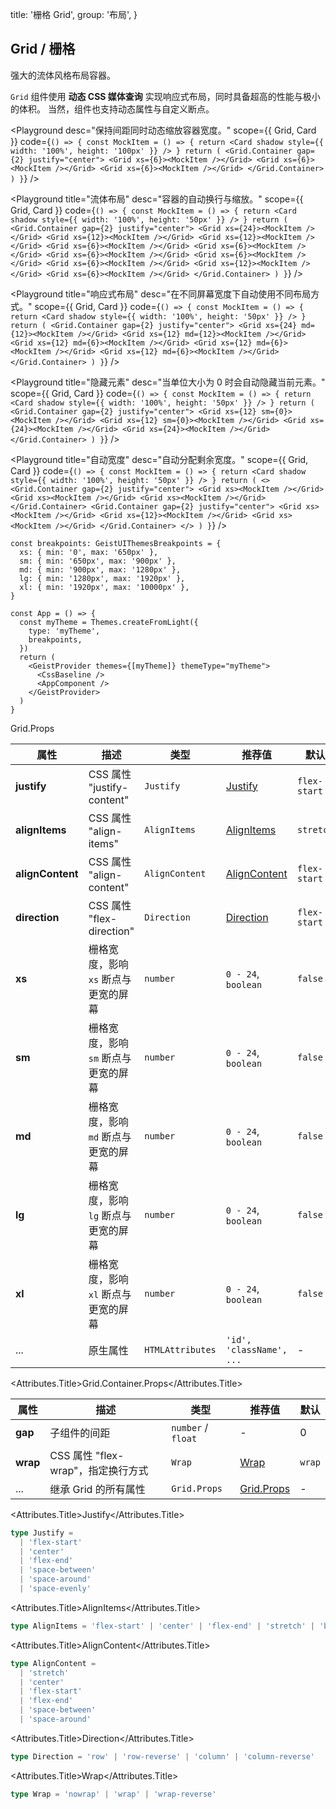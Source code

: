 
  title: '栅格 Grid',
  group: '布局',
}

## Grid / 栅格

强大的流体风格布局容器。

`Grid` 组件使用 **动态 CSS 媒体查询** 实现响应式布局，同时具备超高的性能与极小的体积。
当然，组件也支持动态属性与自定义断点。

<Playground
  desc="保持间距同时动态缩放容器宽度。"
  scope={{ Grid, Card }}
  code={`
() => {
  const MockItem = () => {
    return <Card shadow style={{ width: '100%', height: '100px' }} />
  }
  return (
    <Grid.Container gap={2} justify="center">
      <Grid xs={6}><MockItem /></Grid>
      <Grid xs={6}><MockItem /></Grid>
      <Grid xs={6}><MockItem /></Grid>
    </Grid.Container>
  )
}
`}
/>

<Playground
  title="流体布局"
  desc="容器的自动换行与缩放。"
  scope={{ Grid, Card }}
  code={`
() => {
  const MockItem = () => {
    return <Card shadow style={{ width: '100%', height: '50px' }} />
  }
  return (
    <Grid.Container gap={2} justify="center">
      <Grid xs={24}><MockItem /></Grid>
      <Grid xs={12}><MockItem /></Grid>
      <Grid xs={12}><MockItem /></Grid>
      <Grid xs={6}><MockItem /></Grid>
      <Grid xs={6}><MockItem /></Grid>
      <Grid xs={6}><MockItem /></Grid>
      <Grid xs={6}><MockItem /></Grid>
      <Grid xs={6}><MockItem /></Grid>
      <Grid xs={12}><MockItem /></Grid>
      <Grid xs={6}><MockItem /></Grid>
    </Grid.Container>
  )
}
`}
/>

<Playground
  title="响应式布局"
  desc="在不同屏幕宽度下自动使用不同布局方式。"
  scope={{ Grid, Card }}
  code={`
() => {
  const MockItem = () => {
    return <Card shadow style={{ width: '100%', height: '50px' }} />
  }
  return (
    <Grid.Container gap={2} justify="center">
      <Grid xs={24} md={12}><MockItem /></Grid>
      <Grid xs={12} md={12}><MockItem /></Grid>
      <Grid xs={12} md={6}><MockItem /></Grid>
      <Grid xs={12} md={6}><MockItem /></Grid>
      <Grid xs={12} md={6}><MockItem /></Grid>
    </Grid.Container>
  )
}
`}
/>

<Playground
  title="隐藏元素"
  desc="当单位大小为 0 时会自动隐藏当前元素。"
  scope={{ Grid, Card }}
  code={`
() => {
  const MockItem = () => {
    return <Card shadow style={{ width: '100%', height: '50px' }} />
  }
  return (
    <Grid.Container gap={2} justify="center">
      <Grid xs={12} sm={0}><MockItem /></Grid>
      <Grid xs={12} sm={0}><MockItem /></Grid>
      <Grid xs={24}><MockItem /></Grid>
      <Grid xs={24}><MockItem /></Grid>
    </Grid.Container>
  )
}
`}
/>

<Playground
  title="自动宽度"
  desc="自动分配剩余宽度。"
  scope={{ Grid, Card }}
  code={`
() => {
  const MockItem = () => {
    return <Card shadow style={{ width: '100%', height: '50px' }} />
  }
  return (
    <>
      <Grid.Container gap={2} justify="center">
        <Grid xs><MockItem /></Grid>
        <Grid xs><MockItem /></Grid>
        <Grid xs><MockItem /></Grid>
      </Grid.Container>
      <Grid.Container gap={2} justify="center">
        <Grid xs><MockItem /></Grid>
        <Grid xs={12}><MockItem /></Grid>
        <Grid xs><MockItem /></Grid>
      </Grid.Container>
    </>
  )
}
`}
/>

<PlaygroundTitle
  title="定制断点"
  desc="您可以覆盖 `@geist-ui/react` 组件库默认的断点值。"
/>

```tsx
const breakpoints: GeistUIThemesBreakpoints = {
  xs: { min: '0', max: '650px' },
  sm: { min: '650px', max: '900px' },
  md: { min: '900px', max: '1280px' },
  lg: { min: '1280px', max: '1920px' },
  xl: { min: '1920px', max: '10000px' },
}

const App = () => {
  const myTheme = Themes.createFromLight({
    type: 'myTheme',
    breakpoints,
  })
  return (
    <GeistProvider themes={[myTheme]} themeType="myTheme">
      <CssBaseline />
      <AppComponent />
    </GeistProvider>
  )
}
```

<Attributes edit="/pages/zh-cn/components/grid.mdx">
<Attributes.Title>Grid.Props</Attributes.Title>

| 属性             | 描述                                 | 类型             | 推荐值                        | 默认         |
| ---------------- | ------------------------------------ | ---------------- | ----------------------------- | ------------ |
| **justify**      | CSS 属性 "justify-content"           | `Justify`        | [Justify](#justify)           | `flex-start` |
| **alignItems**   | CSS 属性 "align-items"               | `AlignItems`     | [AlignItems](#alignitems)     | `stretch`    |
| **alignContent** | CSS 属性 "align-content"             | `AlignContent`   | [AlignContent](#aligncontent) | `flex-start` |
| **direction**    | CSS 属性 "flex-direction"            | `Direction`      | [Direction](#direction)       | `flex-start` |
| **xs**           | 栅格宽度，影响 `xs` 断点与更宽的屏幕 | `number`         | `0 - 24`, `boolean`           | `false`      |
| **sm**           | 栅格宽度，影响 `sm` 断点与更宽的屏幕 | `number`         | `0 - 24`, `boolean`           | `false`      |
| **md**           | 栅格宽度，影响 `md` 断点与更宽的屏幕 | `number`         | `0 - 24`, `boolean`           | `false`      |
| **lg**           | 栅格宽度，影响 `lg` 断点与更宽的屏幕 | `number`         | `0 - 24`, `boolean`           | `false`      |
| **xl**           | 栅格宽度，影响 `xl` 断点与更宽的屏幕 | `number`         | `0 - 24`, `boolean`           | `false`      |
| ...              | 原生属性                             | `HTMLAttributes` | `'id', 'className', ...`      | -            |

<Attributes.Title>Grid.Container.Props</Attributes.Title>

| 属性     | 描述                               | 类型               | 推荐值                    | 默认   |
| -------- | ---------------------------------- | ------------------ | ------------------------- | ------ |
| **gap**  | 子组件的间距                       | `number` / `float` | -                         | 0      |
| **wrap** | CSS 属性 "flex-wrap"，指定换行方式 | `Wrap`             | [Wrap](#wrap)             | `wrap` |
| ...      | 继承 Grid 的所有属性               | `Grid.Props`       | [Grid.Props](#grid.props) | -      |

<Attributes.Title>Justify</Attributes.Title>

```ts
type Justify =
  | 'flex-start'
  | 'center'
  | 'flex-end'
  | 'space-between'
  | 'space-around'
  | 'space-evenly'
```

<Attributes.Title>AlignItems</Attributes.Title>

```ts
type AlignItems = 'flex-start' | 'center' | 'flex-end' | 'stretch' | 'baseline'
```

<Attributes.Title>AlignContent</Attributes.Title>

```ts
type AlignContent =
  | 'stretch'
  | 'center'
  | 'flex-start'
  | 'flex-end'
  | 'space-between'
  | 'space-around'
```

<Attributes.Title>Direction</Attributes.Title>

```ts
type Direction = 'row' | 'row-reverse' | 'column' | 'column-reverse'
```

<Attributes.Title>Wrap</Attributes.Title>

```ts
type Wrap = 'nowrap' | 'wrap' | 'wrap-reverse'
```

</Attributes>

